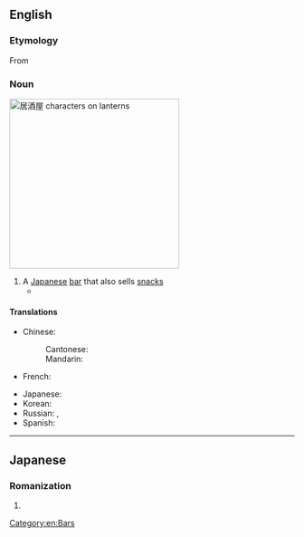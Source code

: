 ==English==
{{wikipedia}}

===Etymology===
From {{etyl|ja|en}} {{m|ja|居酒屋|tr=izakaya}}

===Noun===
[[File:居酒屋 lanterns.jpg|thumb|300px|居酒屋 characters on lanterns]]
{{en-noun|~|izakaya|s}}

# A [[Japanese]] [[bar]] that also sells [[snack]]s
#* {{quote-journal|en|date=January 28, 2007|author=|title=Island Within an Island|work=New York Times|url=http://www.nytimes.com/2007/01/28/dining/28rest.html
|passage=The sprawling multipage menu offers cleanly executed dishes meant to accompany the sake, including standards like boiled edamame, and the filling rice balls called onigiri that you would expect at any '''izakaya''', or Japanese pub.}}

====Translations====
{{trans-top|a Japanese bar that also sells snack}}
* Chinese:
*: Cantonese: {{t|yue|居酒屋|tr=geoi1 zau2 uk1}}
*: Mandarin: {{t+|cmn|居酒屋|tr=jūjiǔwū|sc=Hani}}
* French: {{t-needed|fr}}
{{trans-mid}}
* Japanese: {{t+|ja|居酒屋|tr=いざかや, izakaya|sc=Jpan}}
* Korean: {{t|ko|이자카야|sc=Kore}}
* Russian: {{t+|ru|идзака́я|f}}, {{t|ru|изака́я|f|sc=Cyrl}}
* Spanish: {{t-needed|es}}
{{trans-bottom}}

[[Category:en:Bars]]

----

==Japanese==

===Romanization===
{{ja-romaji}}

# {{ja-romanization of|いざかや}}